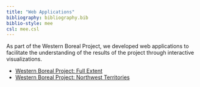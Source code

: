 ```yaml
---
title: "Web Applications"
bibliography: bibliography.bib
biblio-style: mee
csl: mee.csl
---
```


As part of the Western Boreal Project, we developed web applications to facilitate the understanding of the results of the project through interactive visualizations.

- [Western Boreal Project: Full Extent](https://wbi.predictiveecology.org/apps/wbi/)
- [Western Boreal Project: Northwest Territories](https://wbi.predictiveecology.org/apps/nwt/)
